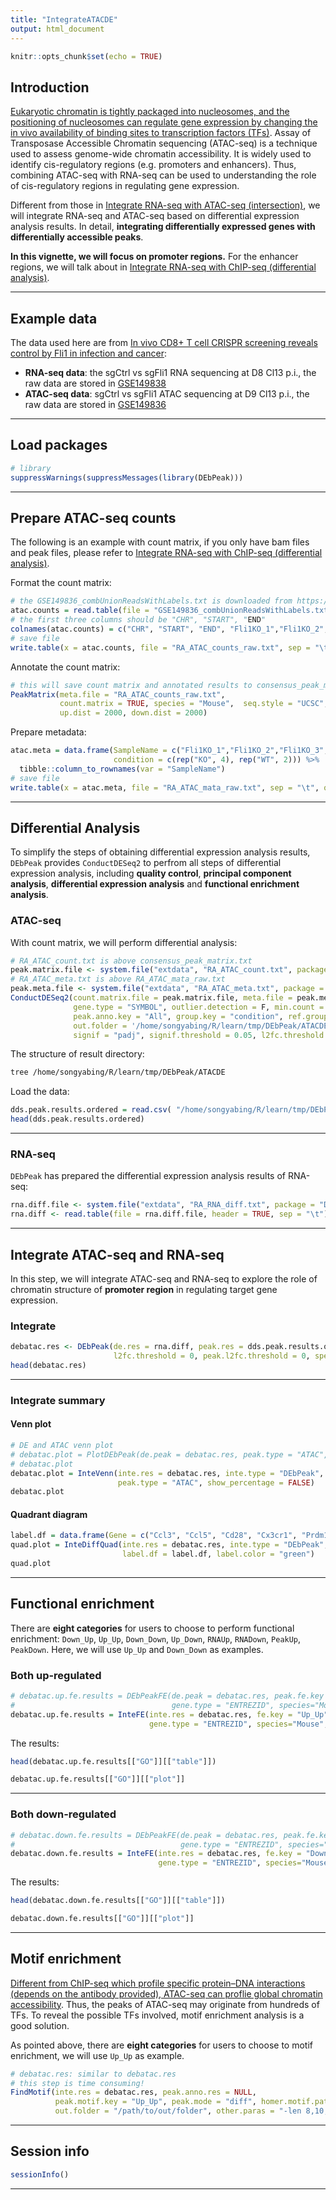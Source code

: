```yaml
---
title: "IntegrateATACDE"
output: html_document
---
```


```r
knitr::opts_chunk$set(echo = TRUE)
```

## Introduction

[Eukaryotic chromatin is tightly packaged into nucleosomes, and the positioning of nucleosomes can regulate gene expression by changing the in vivo availability of binding sites to transcription factors (TFs)](https://epigeneticsandchromatin.biomedcentral.com/articles/10.1186/1756-8935-7-33). Assay of Transposase Accessible Chromatin sequencing (ATAC-seq) is a technique used to assess genome-wide chromatin accessibility. It is widely used to identify cis-regulatory regions (e.g. promoters and enhancers). Thus, combining ATAC-seq with RNA-seq can be used to understanding the role of cis-regulatory regions in regulating gene expression.

Different from those in [Integrate RNA-seq with ATAC-seq (intersection)](https://showteeth.github.io/DEbPeak/articles/IntegrateATAC.html), we will integrate RNA-seq and ATAC-seq based on differential expression analysis results. In detail, **integrating differentially expressed genes with differentially accessible peaks**.

**In this vignette, we will focus on promoter regions.** For the enhancer regions, we will talk about in [Integrate RNA-seq with ChIP-seq (differential analysis)](https://showteeth.github.io/DEbPeak/articles/IntegrateChIPDE.html).

<hr />

## Example data

The data used here are from [In vivo CD8+ T cell CRISPR screening reveals control by Fli1 in infection and cancer](https://doi.org/10.1016/j.cell.2021.02.019):

* **RNA-seq data**: the sgCtrl vs sgFli1 RNA sequencing at D8 Cl13 p.i., the raw data are stored in [GSE149838](https://www.ncbi.nlm.nih.gov/geo/query/acc.cgi?acc=GSE149838)
* **ATAC-seq data**: sgCtrl vs sgFli1 ATAC sequencing at D9 Cl13 p.i., the raw data are stored in [GSE149836](https://www.ncbi.nlm.nih.gov/geo/query/acc.cgi?acc=GSE149836)

<hr />

## Load packages

```r
# library
suppressWarnings(suppressMessages(library(DEbPeak)))
```

<hr />

## Prepare ATAC-seq counts
The following is an example with count matrix, if you only have bam files and peak files, please refer to [Integrate RNA-seq with ChIP-seq (differential analysis)](https://showteeth.github.io/DEbPeak/articles/IntegrateChIPDE.html).

Format the count matrix:
```r
# the GSE149836_combUnionReadsWithLabels.txt is downloaded from https://www.ncbi.nlm.nih.gov/geo/query/acc.cgi?acc=GSE149836
atac.counts = read.table(file = "GSE149836_combUnionReadsWithLabels.txt", sep = "\t", header = T)
# the first three columns should be "CHR", "START", "END"
colnames(atac.counts) = c("CHR", "START", "END", "Fli1KO_1","Fli1KO_2","Fli1KO_3","Fli1KO_4","WT_1","WT_2")
# save file
write.table(x = atac.counts, file = "RA_ATAC_counts_raw.txt", sep = "\t", quote = FALSE, row.names = FALSE)
```

Annotate the count matrix:
```r
# this will save count matrix and annotated results to consensus_peak_matrix.txt and consensus_peak_anno.txt
PeakMatrix(meta.file = "RA_ATAC_counts_raw.txt",
           count.matrix = TRUE, species = "Mouse",  seq.style = "UCSC",
           up.dist = 2000, down.dist = 2000)
```

Prepare metadata:
```r
atac.meta = data.frame(SampleName = c("Fli1KO_1","Fli1KO_2","Fli1KO_3","Fli1KO_4","WT_1","WT_2"),
                       condition = c(rep("KO", 4), rep("WT", 2))) %>%
  tibble::column_to_rownames(var = "SampleName")
# save file
write.table(x = atac.meta, file = "RA_ATAC_mata_raw.txt", sep = "\t", quote = FALSE, row.names = TRUE)
```

<hr />

## Differential Analysis 

To simplify the steps of obtaining differential expression analysis results, `DEbPeak` provides `ConductDESeq2` to perfrom all steps of differential expression analysis, including **quality control**, **principal component analysis**, **differential expression analysis** and **functional enrichment analysis**.

### ATAC-seq
With count matrix, we will perform differential analysis:
```r
# RA_ATAC_count.txt is above consensus_peak_matrix.txt
peak.matrix.file <- system.file("extdata", "RA_ATAC_count.txt", package = "DEbPeak")
# RA_ATAC_meta.txt is above RA_ATAC_mata_raw.txt
peak.meta.file <- system.file("extdata", "RA_ATAC_meta.txt", package = "DEbPeak")
ConductDESeq2(count.matrix.file = peak.matrix.file, meta.file = peak.meta.file, data.type = "ATAC",
              gene.type = "SYMBOL", outlier.detection = F, min.count = 0,
              peak.anno.key = "All", group.key = "condition", ref.group = "WT",
              out.folder = '/home/songyabing/R/learn/tmp/DEbPeak/ATACDE',
              signif = "padj", signif.threshold = 0.05, l2fc.threshold = 0, gmt.file = '')
```


The structure of result directory:
```bash
tree /home/songyabing/R/learn/tmp/DEbPeak/ATACDE
```

Load the data:
```r
dds.peak.results.ordered = read.csv( "/home/songyabing/R/learn/tmp/DEbPeak/ATACDE/DA/Condition_KO_WT_all.csv", row.names = 1)
head(dds.peak.results.ordered)
```

<hr />

### RNA-seq 

`DEbPeak` has prepared the differential expression analysis results of RNA-seq:
```r
rna.diff.file <- system.file("extdata", "RA_RNA_diff.txt", package = "DEbPeak")
rna.diff <- read.table(file = rna.diff.file, header = TRUE, sep = "\t")
```

<hr />

## Integrate ATAC-seq and RNA-seq

In this step, we will integrate ATAC-seq and RNA-seq to explore the role of chromatin structure of **promoter region** in regulating target gene expression.

### Integrate
```r
debatac.res <- DEbPeak(de.res = rna.diff, peak.res = dds.peak.results.ordered, peak.mode = "diff", peak.anno.key = "Promoter",
                       l2fc.threshold = 0, peak.l2fc.threshold = 0, species = "Mouse", merge.key = "SYMBOL")
head(debatac.res)
```

<hr />

### Integrate summary

#### Venn plot

```r
# DE and ATAC venn plot
# debatac.plot = PlotDEbPeak(de.peak = debatac.res, peak.type = "ATAC", peak.mode = "diff", show_percentage = FALSE)
# debatac.plot
debatac.plot = InteVenn(inte.res = debatac.res, inte.type = "DEbPeak", peak.mode = "diff",
                        peak.type = "ATAC", show_percentage = FALSE)
debatac.plot
```

#### Quadrant diagram

```r
label.df = data.frame(Gene = c("Ccl3", "Ccl5", "Cd28", "Cx3cr1", "Prdm1", "Tcf7", "Slamf6", "Id3", "Cxcr5"))
quad.plot = InteDiffQuad(inte.res = debatac.res, inte.type = "DEbPeak", 
                         label.df = label.df, label.color = "green")
quad.plot
```

<hr />

## Functional enrichment

There are **eight categories** for users to choose to perform functional enrichment: `Down_Up`, `Up_Up`, `Down_Down`, `Up_Down`, `RNAUp`, `RNADown`, `PeakUp`, `PeakDown`. Here, we will use `Up_Up` and `Down_Down` as examples.

### Both up-regulated

```r
# debatac.up.fe.results = DEbPeakFE(de.peak = debatac.res, peak.fe.key = "Up_Up", 
#                                   gene.type = "ENTREZID", species="Mouse",save = F)
debatac.up.fe.results = InteFE(inte.res = debatac.res, fe.key = "Up_Up", inte.type = "DEbPeak",
                               gene.type = "ENTREZID", species="Mouse",save = F)
```

The results:
```r
head(debatac.up.fe.results[["GO"]][["table"]])

debatac.up.fe.results[["GO"]][["plot"]]
```

<hr />

### Both down-regulated

```r
# debatac.down.fe.results = DEbPeakFE(de.peak = debatac.res, peak.fe.key = "Down_Down", 
#                                     gene.type = "ENTREZID", species="Mouse",save = F)
debatac.down.fe.results = InteFE(inte.res = debatac.res, fe.key = "Down_Down", inte.type = "DEbPeak",
                                 gene.type = "ENTREZID", species="Mouse",save = F)
```

The results:
```r
head(debatac.down.fe.results[["GO"]][["table"]])

debatac.down.fe.results[["GO"]][["plot"]]
```

<hr />

## Motif enrichment

[Different from ChIP-seq which profile specific protein–DNA interactions (depends on the antibody provided), ATAC-seq can proflie global chromatin accessibility](https://link.springer.com/article/10.1186/s43556-020-00009-w). Thus, the peaks of ATAC-seq may originate from hundreds of TFs. To reveal the possible TFs involved, motif enrichment analysis is a good solution.

As pointed above, there are **eight categories** for users to choose to motif enrichment, we will use `Up_Up` as example.
```r
# debatac.res: similar to debatac.res
# this step is time consuming!
FindMotif(inte.res = debatac.res, peak.anno.res = NULL,
          peak.motif.key = "Up_Up", peak.mode = "diff", homer.motif.path = '~/anaconda3/bin/findMotifsGenome.pl',
          out.folder = "/path/to/out/folder", other.paras = "-len 8,10,12 -size -100,50 -S 25")
```

<hr />

## Session info

```r
sessionInfo()
```

<hr />


